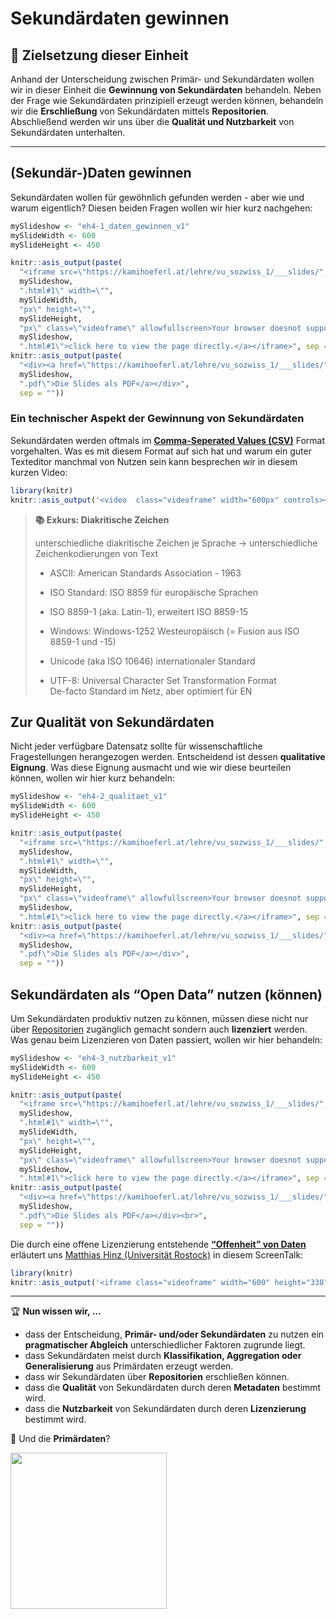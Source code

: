 # Sekundärdaten gewinnen

## 📢 Zielsetzung dieser Einheit {.unnumbered}

Anhand der Unterscheidung zwischen Primär- und Sekundärdaten wollen wir in dieser Einheit die **Gewinnung von Sekundärdaten** behandeln. Neben der Frage wie Sekundärdaten prinzipiell erzeugt werden können, behandeln wir die **Erschließung** von Sekundärdaten mittels **Repositorien**. Abschließend werden wir uns über die **Qualität und Nutzbarkeit** von Sekundärdaten unterhalten.

------------------------------------------------------------------------

## (Sekundär-)Daten gewinnen

Sekundärdaten wollen für gewöhnlich gefunden werden - aber wie und warum eigentlich? Diesen beiden Fragen wollen wir hier kurz nachgehen:

```r
mySlideshow <- "eh4-1_daten_gewinnen_v1"
mySlideWidth <- 600
mySlideHeight <- 450

knitr::asis_output(paste(
  "<iframe src=\"https://kamihoeferl.at/lehre/vu_sozwiss_1/___slides/",
  mySlideshow,
  ".html#1\" width=\"",
  mySlideWidth,
  "px\" height=\"",
  mySlideHeight,
  "px\" class=\"videoframe\" allowfullscreen>Your browser doesnot support iframes <a href=\"<https://kamihoeferl.at/lehre/vu_sozwiss_1/___slides/",
  mySlideshow,
  ".html#1\">click here to view the page directly.</a></iframe>", sep = ""))
knitr::asis_output(paste(
  "<div><a href=\"https://kamihoeferl.at/lehre/vu_sozwiss_1/___slides/",
  mySlideshow,
  ".pdf\">Die Slides als PDF</a></div>",
  sep = ""))
```

### Ein technischer Aspekt der Gewinnung von Sekundärdaten

Sekundärdaten werden oftmals im [**Comma-Seperated Values (CSV)**](https://de.wikipedia.org/wiki/CSV_(Dateiformat)) Format vorgehalten. Was es mit diesem Format auf sich hat und warum ein guter Texteditor manchmal von Nutzen sein kann besprechen wir in diesem kurzen Video:

```r
library(knitr)
knitr::asis_output('<video  class="videoframe" width="600px" controls><source src="https://lms.uibk.ac.at/podcast/1194197008/Jfzmxx/103304845301718/_/uibkolat_1_102596873310246/media/eh2-2_datenhandling-csv_v2-2.mp4"></video>')
```

> **📚 Exkurs: Diakritische Zeichen**
>
> unterschiedliche diakritische Zeichen je Sprache → unterschiedliche Zeichenkodierungen von Text
>
> -   ASCII: American Standards Association - 1963
>
> -   ISO Standard: ISO 8859 für europäische Sprachen
>
> -   ISO 8859-1 (aka. Latin-1), erweitert ISO 8859-15
>
> -   Windows: Windows-1252 Westeuropäisch (= Fusion aus ISO 8859-1 und -15)
>
> -   Unicode (aka ISO 10646) internationaler Standard
>
> -   UTF-8: Universal Character Set Transformation Format\
>     De-facto Standard im Netz, aber optimiert für EN

## Zur Qualität von Sekundärdaten

Nicht jeder verfügbare Datensatz sollte für wissenschaftliche Fragestellungen herangezogen werden. Entscheidend ist dessen **qualitative Eignung**. Was diese Eignung ausmacht und wie wir diese beurteilen können, wollen wir hier kurz behandeln:

```r
mySlideshow <- "eh4-2_qualitaet_v1"
mySlideWidth <- 600
mySlideHeight <- 450

knitr::asis_output(paste(
  "<iframe src=\"https://kamihoeferl.at/lehre/vu_sozwiss_1/___slides/",
  mySlideshow,
  ".html#1\" width=\"",
  mySlideWidth,
  "px\" height=\"",
  mySlideHeight,
  "px\" class=\"videoframe\" allowfullscreen>Your browser doesnot support iframes <a href=\"<https://kamihoeferl.at/lehre/vu_sozwiss_1/___slides/",
  mySlideshow,
  ".html#1\">click here to view the page directly.</a></iframe>", sep = ""))
knitr::asis_output(paste(
  "<div><a href=\"https://kamihoeferl.at/lehre/vu_sozwiss_1/___slides/",
  mySlideshow,
  ".pdf\">Die Slides als PDF</a></div>",
  sep = ""))
```

## Sekundärdaten als "Open Data" nutzen (können)

Um Sekundärdaten produktiv nutzen zu können, müssen diese nicht nur über [Repositorien](https://www.forschungsdaten.info/themen/veroeffentlichen-und-archivieren/repositorien/) zugänglich gemacht sondern auch **lizenziert** werden. Was genau beim Lizenzieren von Daten passiert, wollen wir hier behandeln:

```r
mySlideshow <- "eh4-3_nutzbarkeit_v1"
mySlideWidth <- 600
mySlideHeight <- 450

knitr::asis_output(paste(
  "<iframe src=\"https://kamihoeferl.at/lehre/vu_sozwiss_1/___slides/",
  mySlideshow,
  ".html#1\" width=\"",
  mySlideWidth,
  "px\" height=\"",
  mySlideHeight,
  "px\" class=\"videoframe\" allowfullscreen>Your browser doesnot support iframes <a href=\"<https://kamihoeferl.at/lehre/vu_sozwiss_1/___slides/",
  mySlideshow,
  ".html#1\">click here to view the page directly.</a></iframe>", sep = ""))
knitr::asis_output(paste(
  "<div><a href=\"https://kamihoeferl.at/lehre/vu_sozwiss_1/___slides/",
  mySlideshow,
  ".pdf\">Die Slides als PDF</a></div><br>",
  sep = ""))
```

Die durch eine offene Lizenzierung entstehende [**"Offenheit" von Daten**](https://www.forschungsdaten.info/themen/finden-und-nachnutzen/open-data-open-access-und-nachnutzung/) erläutert uns [Matthias Hinz (Universität Rostock)](https://learn.opengeoedu.de) in diesem ScreenTalk:

```r
library(knitr)
knitr::asis_output('<iframe class="videoframe" width="600" height="338" src="https://www.youtube.com/embed/6DncYkPZBc4" title="YouTube video player" frameborder="0" allow="accelerometer; autoplay; clipboard-write; encrypted-media; gyroscope; picture-in-picture" allowfullscreen></iframe>')
```

------------------------------------------------------------------------

🏆 **Nun wissen wir, ...**

-   dass der Entscheidung, **Primär- und/oder Sekundärdaten** zu nutzen ein **pragmatischer Abgleich** unterschiedlicher Faktoren zugrunde liegt.
-   dass Sekundärdaten meist durch **Klassifikation, Aggregation oder Generalisierung** aus Primärdaten erzeugt werden.
-   dass wir Sekundärdaten über **Repositorien** erschließen können.
-   dass die **Qualität** von Sekundärdaten durch deren **Metadaten** bestimmt wird.
-   dass die **Nutzbarkeit** von Sekundärdaten durch deren **Lizenzierung** bestimmt wird.

🤔 Und die **Primärdaten**?

![](images/kirk_think.gif){.videoframe width="250"}

